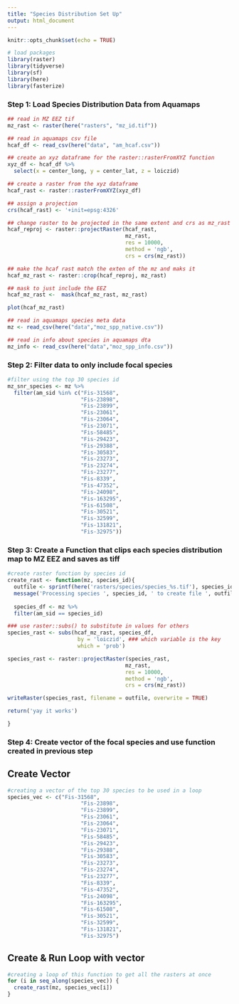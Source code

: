 ```yaml
---
title: "Species Distribution Set Up"
output: html_document
---
```


```r
knitr::opts_chunk$set(echo = TRUE)

# load packages
library(raster)
library(tidyverse)
library(sf)
library(here)
library(fasterize)
```

### Step 1: Load Species Distribution Data from Aquamaps
```r
## read in MZ EEZ tif
mz_rast <- raster(here("rasters", "mz_id.tif"))

## read in aquamaps csv file
hcaf_df <- read_csv(here("data", "am_hcaf.csv"))

## create an xyz dataframe for the raster::rasterFromXYZ function
xyz_df <- hcaf_df %>%
  select(x = center_long, y = center_lat, z = loiczid)

## create a raster from the xyz dataframe
hcaf_rast <- raster::rasterFromXYZ(xyz_df)

## assign a projection
crs(hcaf_rast) <- '+init=epsg:4326'

## change raster to be projected in the same extent and crs as mz_rast
hcaf_reproj <- raster::projectRaster(hcaf_rast, 
                                     mz_rast,
                                     res = 10000, 
                                     method = 'ngb',
                                     crs = crs(mz_rast))

## make the hcaf rast match the exten of the mz and maks it
hcaf_mz_rast <- raster::crop(hcaf_reproj, mz_rast) 

## mask to just include the EEZ
hcaf_mz_rast <-  mask(hcaf_mz_rast, mz_rast)

plot(hcaf_mz_rast)
```


```r
## read in aquamaps species meta data
mz <- read_csv(here("data","moz_spp_native.csv"))

## read in info about species in aquamaps dta
mz_info <- read_csv(here("data","moz_spp_info.csv"))
```

### Step 2: Filter data to only include focal species
```r
#filter using the top 30 species id
mz_snr_species <- mz %>% 
  filter(am_sid %in% c("Fis-31568",
                       "Fis-23898",
                       "Fis-23899",
                       "Fis-23061",
                       "Fis-23064",
                       "Fis-23071", 
                       "Fis-58485",
                       "Fis-29423",
                       "Fis-29388",
                       "Fis-30583",
                       "Fis-23273",
                       "Fis-23274",
                       "Fis-23277", 
                       "Fis-8339",
                       "Fis-47352",
                       "Fis-24098",
                       "Fis-163295",
                       "Fis-61508",
                       "Fis-30521",
                       "Fis-32599",
                       "Fis-131821",
                       "Fis-32975"))
```

### Step 3: Create a Function that clips each species distribution map to MZ EEZ and saves as tiff
```r
#create raster function by species id
create_rast <- function(mz, species_id){
  outfile <- sprintf(here('rasters/species/species_%s.tif'), species_id)
  message('Processing species ', species_id, ' to create file ', outfile)
  
  species_df <- mz %>%
  filter(am_sid == species_id)

### use raster::subs() to substitute in values for others
species_rast <- subs(hcaf_mz_rast, species_df,
                      by = 'loiczid', ### which variable is the key
                      which = 'prob')

species_rast <- raster::projectRaster(species_rast, 
                                     mz_rast,
                                     res = 10000, 
                                     method = 'ngb',
                                     crs = crs(mz_rast))

writeRaster(species_rast, filename = outfile, overwrite = TRUE)

return('yay it works')

}
```

### Step 4: Create vector of the focal species and use function created in previous step

## Create Vector
```r
#creating a vector of the top 30 species to be used in a loop
species_vec <- c("Fis-31568",
                       "Fis-23898",
                       "Fis-23899",
                       "Fis-23061",
                       "Fis-23064",
                       "Fis-23071",
                       "Fis-58485",
                       "Fis-29423",
                       "Fis-29388",
                       "Fis-30583",
                       "Fis-23273",
                       "Fis-23274",
                       "Fis-23277",
                       "Fis-8339",
                       "Fis-47352",
                       "Fis-24098",
                       "Fis-163295",
                       "Fis-61508",
                       "Fis-30521",
                       "Fis-32599",
                       "Fis-131821",
                       "Fis-32975")
```


## Create & Run Loop with vector
```r
#creating a loop of this function to get all the rasters at once 
for (i in seq_along(species_vec)) {
  create_rast(mz, species_vec[i])
}

```

